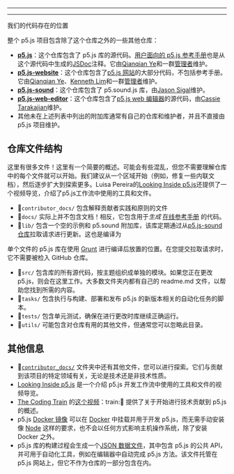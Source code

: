 
  ---
  
  ---
  我们的代码存在的位置

整个 p5.js 项目包含除了这个仓库之外的一些其他仓库：

- **[p5.js](https://github.com/processing/p5.js)**：这个仓库包含了 p5.js 库的源代码。[用户面向的 p5.js 参考手册](https://p5js.org/reference/)也是从这个源代码中生成的[JSDoc](https://jsdoc.app/)注释。它由[Qianqian Ye](https://github.com/qianqianye)和一群[管理者](https://github.com/processing/p5.js#stewards)维护。
- **[p5.js-website](https://github.com/processing/p5.js-website)**：这个仓库包含了[p5.js 网站](http://p5js.org)的大部分代码，不包括参考手册。它由[Qianqian Ye](https://github.com/qianqianye)、[Kenneth Lim](https://github.com/limzykenneth)和一群[管理者](https://github.com/processing/p5.js-website#stewards)维护。
- **[p5.js-sound](https://github.com/processing/p5.js-sound)**：这个仓库包含了 p5.sound.js 库，由[Jason Sigal](https://github.com/therewasaguy)维护。
- **[p5.js-web-editor](https://github.com/processing/p5.js-web-editor)**：这个仓库包含了[p5.js web 编辑器](https://editor.p5js.org)的源代码，由[Cassie Tarakajian](https://github.com/catarak)维护。
- 其他未在上述列表中列出的附加库通常有自己的仓库和维护者，并且不直接由 p5.js 项目维护。

## 仓库文件结构

这里有很多文件！这里有一个简要的概述。可能会有些混乱，但您不需要理解仓库中的每个文件就可以开始。我们建议从一个区域开始（例如，修复一些内联文档），然后逐步扩大到探索更多。Luisa Pereira的[Looking Inside p5.js](https://www.luisapereira.net/teaching/materials/processing-foundation)还提供了一个视频导览，介绍了p5.js工作流中使用的工具和文件。

- 📁`contributor_docs/` 包含解释贡献者实践和原则的文件
- 📁`docs/` 实际上并不包含文档！相反，它包含用于*生成* [在线参考手册](https://p5js.org/reference/) 的代码。
- 📁`lib/` 包含一个空的示例和 p5.sound 附加库，该库定期通过从[p5.js-sound 仓库](https://github.com/processing/p5.js-sound)拉取请求进行更新。这也是编译为

单个文件的 p5.js 库在使用 [Grunt](https://gruntjs.com/) 进行编译后放置的位置。在您提交拉取请求时，它不需要被检入 GitHub 仓库。
- 📁`src/` 包含库的所有源代码，按主题组织成单独的模块。如果您正在更改 p5.js，则会在这里工作。大多数文件夹内都有自己的 readme.md 文件，以帮助您找到所需的内容。
- 📁`tasks/` 包含执行与构建、部署和发布 p5.js 的新版本相关的自动化任务的脚本。
- 📁`tests/` 包含单元测试，确保在进行更改时库继续正确运行。
- 📁`utils/` 可能包含对仓库有用的其他文件，但通常您可以忽略此目录。

## 其他信息
- 📁[`contributor_docs/`](https://github.com/processing/p5.js/tree/main/contributor_docs) 文件夹中还有其他文件，您可以进行探索。它们与贡献到该项目的特定领域有关，无论是技术还是非技术性质。
- [Looking Inside p5.js](https://www.luisapereira.net/teaching/materials/processing-foundation) 是一个介绍 p5.js 开发工作流中使用的工具和文件的视频导览。
- [The Coding Train](https://youtu.be/Rr3vLyP1Ods) 的[这个视频](https://youtu.be/Rr3vLyP1Ods)：train::rainbow: 提供了关于开始进行技术贡献到 p5.js 的概述。
- p5.js [Docker 镜像](https://github.com/toolness/p5.js-docker) 可以在 [Docker](https://www.docker.com/) 中挂载并用于开发 p5.js，而无需手动安装像 [Node](https://nodejs.org/) 这样的要求，也不会以任何方式影响主机操作系统，除了安装 Docker 之外。
- p5.js 库的构建过程会生成一个[JSON 数据文件](https://p5js.org/reference/data.json)，其中包含 p5.js 的公共 API，并可用于自动化工具，例如在编辑器中自动完成 p5.js 方法。该文件托管在 p5.js 网站上，但它不作为仓库的一部分包含在内。

  
